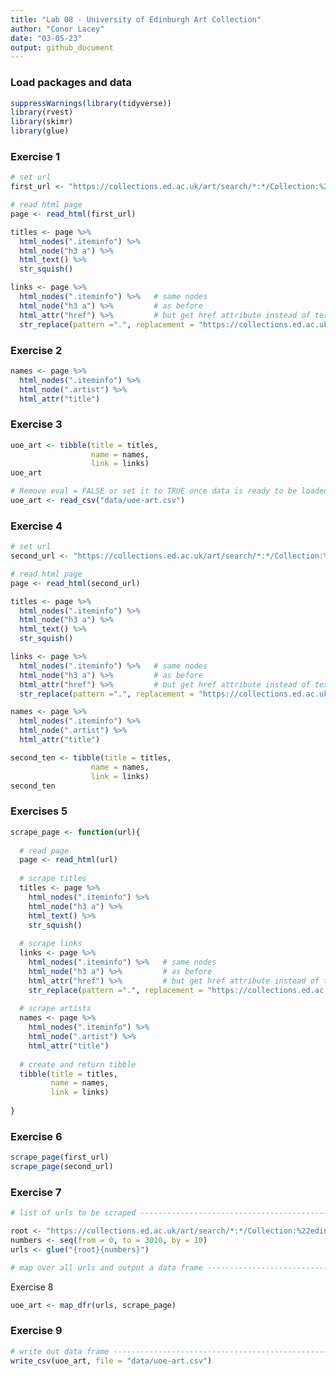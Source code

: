 ```yaml
---
title: "Lab 08 - University of Edinburgh Art Collection"
author: "Conor Lacey"
date: "03-05-23"
output: github_document
---
```


### Load packages and data

```r
suppressWarnings(library(tidyverse))
library(rvest)
library(skimr)
library(glue)
```


### Exercise 1

```r
# set url
first_url <- "https://collections.ed.ac.uk/art/search/*:*/Collection:%22edinburgh+college+of+art%7C%7C%7CEdinburgh+College+of+Art%22?offset=0"

# read html page
page <- read_html(first_url)

titles <- page %>%
  html_nodes(".iteminfo") %>%
  html_node("h3 a") %>%
  html_text() %>% 
  str_squish()

links <- page %>%
  html_nodes(".iteminfo") %>%   # same nodes
  html_node("h3 a") %>%         # as before
  html_attr("href") %>%         # but get href attribute instead of text
  str_replace(pattern =".", replacement = "https://collections.ed.ac.uk") #replacing
```

### Exercise 2

```r
names <- page %>% 
  html_nodes(".iteminfo") %>% 
  html_node(".artist") %>% 
  html_attr("title")
```

### Exercise 3

```r
uoe_art <- tibble(title = titles, 
                  name = names,
                  link = links)
uoe_art
```

```r
# Remove eval = FALSE or set it to TRUE once data is ready to be loaded
uoe_art <- read_csv("data/uoe-art.csv")
```

### Exercise 4

```r
# set url
second_url <- "https://collections.ed.ac.uk/art/search/*:*/Collection:%22edinburgh+college+of+art%7C%7C%7CEdinburgh+College+of+Art%22?offset=10"

# read html page
page <- read_html(second_url)

titles <- page %>%
  html_nodes(".iteminfo") %>%
  html_node("h3 a") %>%
  html_text() %>% 
  str_squish()

links <- page %>%
  html_nodes(".iteminfo") %>%   # same nodes
  html_node("h3 a") %>%         # as before
  html_attr("href") %>%         # but get href attribute instead of text
  str_replace(pattern =".", replacement = "https://collections.ed.ac.uk") #replacing

names <- page %>% 
  html_nodes(".iteminfo") %>% 
  html_node(".artist") %>% 
  html_attr("title")

second_ten <- tibble(title = titles, 
                  name = names,
                  link = links)
second_ten
```

### Exercises 5

```r
scrape_page <- function(url){
  
  # read page
  page <- read_html(url)
  
  # scrape titles
  titles <- page %>%
    html_nodes(".iteminfo") %>%
    html_node("h3 a") %>%
    html_text() %>% 
    str_squish()
  
  # scrape links
  links <- page %>%
    html_nodes(".iteminfo") %>%   # same nodes
    html_node("h3 a") %>%         # as before
    html_attr("href") %>%         # but get href attribute instead of text
    str_replace(pattern =".", replacement = "https://collections.ed.ac.uk") #replacing
  
  # scrape artists 
  names <- page %>% 
    html_nodes(".iteminfo") %>% 
    html_node(".artist") %>% 
    html_attr("title")
  
  # create and return tibble
  tibble(title = titles, 
         name = names,
         link = links)
  
}
```

### Exercise 6

``` r
scrape_page(first_url)
scrape_page(second_url)
```


### Exercise 7

```r
# list of urls to be scraped ---------------------------------------------------

root <- "https://collections.ed.ac.uk/art/search/*:*/Collection:%22edinburgh+college+of+art%7C%7C%7CEdinburgh+College+of+Art%22?offset="
numbers <- seq(from = 0, to = 3010, by = 10)
urls <- glue("{root}{numbers}")

# map over all urls and output a data frame ------------------------------------
```

Exercise 8

```r
uoe_art <- map_dfr(urls, scrape_page)
```

### Exercise 9

```r
# write out data frame ---------------------------------------------------------
write_csv(uoe_art, file = "data/uoe-art.csv")
```
